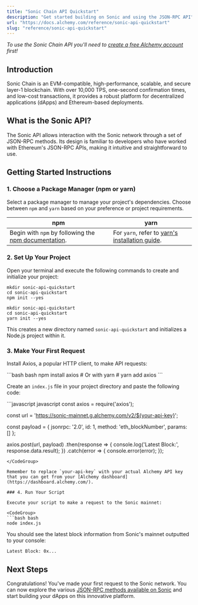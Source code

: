 ```yaml
---
title: "Sonic Chain API Quickstart"
description: "Get started building on Sonic and using the JSON-RPC API"
url: "https://docs.alchemy.com/reference/sonic-api-quickstart"
slug: "reference/sonic-api-quickstart"
---
```


*To use the Sonic Chain API you'll need to [create a free Alchemy account](https://dashboard.alchemy.com/signup) first!*

## Introduction

Sonic Chain is an EVM-compatible, high-performance, scalable, and secure layer-1 blockchain. With over 10,000 TPS, one-second confirmation times, and low-cost transactions, it provides a robust platform for decentralized applications (dApps) and Ethereum-based deployments.

## What is the Sonic API?

The Sonic API allows interaction with the Sonic network through a set of JSON-RPC methods. Its design is familiar to developers who have worked with Ethereum's JSON-RPC APIs, making it intuitive and straightforward to use.

## Getting Started Instructions

### 1. Choose a Package Manager (npm or yarn)

Select a package manager to manage your project's dependencies. Choose between `npm` and `yarn` based on your preference or project requirements.

| npm                                                                                                                       | yarn                                                                                                |
| ------------------------------------------------------------------------------------------------------------------------- | --------------------------------------------------------------------------------------------------- |
| Begin with `npm` by following the [npm documentation](https://docs.npmjs.com/downloading-and-installing-node-js-and-npm). | For `yarn`, refer to [yarn's installation guide](https://classic.yarnpkg.com/lang/en/docs/install). |

### 2. Set Up Your Project

Open your terminal and execute the following commands to create and initialize your project:

```shell
mkdir sonic-api-quickstart
cd sonic-api-quickstart
npm init --yes
```

```shell
mkdir sonic-api-quickstart
cd sonic-api-quickstart
yarn init --yes
```

This creates a new directory named `sonic-api-quickstart` and initializes a Node.js project within it.

### 3. Make Your First Request

Install Axios, a popular HTTP client, to make API requests:

<CodeGroup>
  ```bash bash
  npm install axios
  # Or with yarn
  # yarn add axios
  ```
</CodeGroup>

Create an `index.js` file in your project directory and paste the following code:

<CodeGroup>
  ```javascript javascript
  const axios = require('axios');

  const url = 'https://sonic-mainnet.g.alchemy.com/v2/${your-api-key}';

  const payload = {
    jsonrpc: '2.0',
    id: 1,
    method: 'eth_blockNumber',
    params: []
  };

  axios.post(url, payload)
    .then(response => {
      console.log('Latest Block:', response.data.result);
    })
    .catch(error => {
      console.error(error);
    });
  ```
</CodeGroup>

Remember to replace `your-api-key` with your actual Alchemy API key that you can get from your [Alchemy dashboard](https://dashboard.alchemy.com/).

### 4. Run Your Script

Execute your script to make a request to the Sonic mainnet:

<CodeGroup>
  ```bash bash
  node index.js
  ```
</CodeGroup>

You should see the latest block information from Sonic's mainnet outputted to your console:

```shell
Latest Block: 0x...
```

## Next Steps

Congratulations! You've made your first request to the Sonic network. You can now explore the various [JSON-RPC methods available on Sonic](/reference/sonic-api-endpoints) and start building your dApps on this innovative platform.
